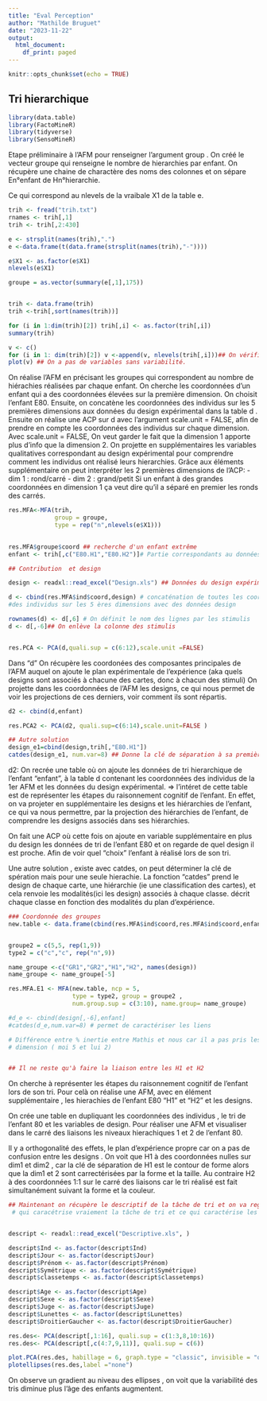 ```yaml
---
title: "Eval Perception"
author: "Mathilde Bruguet"
date: "2023-11-22"
output:
  html_document:
    df_print: paged
---
```


```r
knitr::opts_chunk$set(echo = TRUE)
```

## Tri hierarchique 


```r
library(data.table)
library(FactoMineR)
library(tidyverse)
library(SensoMineR)
```

Etape préliminaire  à l'AFM pour renseigner l'argument group . On créé le vecteur groupe qui renseigne le nombre de hierarchies par enfant. 
On récupère une chaine de charactère des noms des colonnes et on sépare En°enfant de Hn°hierarchie. 

Ce qui correspond au nlevels de la vraibale X1 de la table e. 




```r
trih <- fread("trih.txt")
rnames <- trih[,1]
trih <- trih[,2:430]

e <- strsplit(names(trih),".")
e <-data.frame(t(data.frame(strsplit(names(trih),"-"))))

e$X1 <- as.factor(e$X1)
nlevels(e$X1)

groupe = as.vector(summary(e[,1],175))


trih <- data.frame(trih)
trih <-trih[,sort(names(trih))]

for (i in 1:dim(trih)[2]) trih[,i] <- as.factor(trih[,i])
summary(trih)

v <- c()
for (i in 1: dim(trih)[2]) v <-append(v, nlevels(trih[,i]))## On vérifie qu'on a pas des données de tri  hierachiques
plot(v) ## On a pas de variables sans variabilité. 
```

On réalise l'AFM en précisant les groupes qui correspondent au nombre de hiérachies réalisées par chaque enfant. On cherche les coordonnées d'un enfant qui a des coordonnées élevées sur la première dimension. On choisit l'enfant E80. 
Ensuite, on concatène les coordonnées des individus sur les 5 premières dimensions aux données du design expérimental dans la table d . 
Ensuite on réalise une ACP sur d avec l'argument scale.unit = FALSE, afin de prendre en compte les coordonnées des individus sur chaque dimension. Avec scale.unit = FALSE, On veut garder le fait que la dimension 1 apporte plus d'info que la dimension 2. 
On projette en supplémentaires les variables qualitatives correspondant au design expérimental pour comprendre comment les individus ont réalisé leurs hierarchies. 
Grâce aux éléments supplémentaire on peut interpréter les 2 premières dimensions de l'ACP: 
- dim 1 : rond/carré 
- dim 2 : grand/petit 
Si un enfant à des grandes coordonnées en dimension 1 ça veut dire qu'il a séparé en premier les ronds des carrés. 

```r
res.MFA<-MFA(trih,
             group = groupe,
             type = rep("n",nlevels(e$X1)))

            
res.MFA$groupe$coord ## recherche d'un enfant extrême
enfant <- trih[,c("E80.H1","E80.H2")]# Partie correspondants au données récolté pour l'enfant E80

```

```r
## Contribution  et design 

design <- readxl::read_excel("Design.xls") ## Données du design expérimentale

d <- cbind(res.MFA$ind$coord,design) # concaténation de toutes les coordonnées
#des individus sur les 5 ères dimensions avec des données design 

rownames(d) <- d[,6] # On définit le nom des lignes par les stimulis 
d <- d[,-6]## On enlève la colonne des stimulis


res.PCA <- PCA(d,quali.sup = c(6:12),scale.unit =FALSE)
```
Dans "d" On récupère les coordonées des composantes principales de l'AFM auquel on ajoute le plan expérimentale de l'expérience (aka quels designs sont associés à chacune des cartes, donc à chacun des stimuli)
On projette dans les coordonnées de l'AFM les designs, ce qui nous permet de voir les projections de ces derniers, voir comment ils sont répartis.   



```r
d2 <- cbind(d,enfant)

res.PCA2 <- PCA(d2, quali.sup=c(6:14),scale.unit=FALSE )

## Autre solution 
design_e1=cbind(design,trih[,"E80.H1"])
catdes(design_e1, num.var=8) ## Donne la clé de séparation à sa première hierachie
```
d2: On recrée une table où on ajoute les données de tri hierarchique de l'enfant "enfant", à la table d contenant les coordonnées des individus de la 1er AFM et les données du design expérimental.
=> l'intéret de cette table est de représenter les étapes du raisonnement cognitif de l'enfant. En effet, on va projeter en supplémentaire les designs et les hiérarchies de l'enfant, ce qui va nous permettre, par la projection des hiérarchies de l'enfant, de comprendre les designs associés dans ses hiérarchies. 

On fait une ACP où cette fois on ajoute en variable supplémentaire en plus du design les données de tri de l'enfant E80 et on regarde de quel design il est proche. Afin de voir quel "choix" l'enfant à réalisé lors de son tri.

Une autre solution , existe avec catdes, on peut déterminer la clé de spération mais pour une seule hierachie.
La fonction "catdes" prend le design de chaque carte, une hiérarchie (ie une classification des cartes), et cela renvoie les modalités(ici les design) associés à chaque classe. décrit chaque classe en fonction des modalités du plan d'expérience. 



```r
### Coordonnée des groupes
new.table <- data.frame(cbind(res.MFA$ind$coord,res.MFA$ind$coord,enfant,design[,-1]))


groupe2 = c(5,5, rep(1,9))
type2 = c("c","c", rep("n",9))

name_groupe <-c("GR1","GR2","H1","H2", names(design))
name_groupe <- name_groupe[-5]

res.MFA.E1 <- MFA(new.table, ncp = 5,
                  type = type2, group = groupe2 ,
                  num.group.sup = c(3:10), name.group= name_groupe)

#d_e <- cbind(design[,-6],enfant]
#catdes(d_e,num.var=8) # permet de caractériser les liens

# Différence entre % inertie entre Mathis et nous car il a pas pris les même 
# dimension ( moi 5 et lui 2)


## Il ne reste qu'à faire la liaison entre les H1 et H2
```
On cherche à représenter les étapes du raisonnement cognitif de l'enfant lors de son tri. Pour celà on réalise une AFM, avec en élément supplémentaire , les hierachies de l'enfant E80 "H1" et "H2" et les designs. 

On crée une table en dupliquant les coordonnées des individus , le tri de l'enfant 80 et les variables de design. Pour réaliser une AFM et visualiser dans le carré des liaisons les niveaux hierachiques 1 et 2 de l'enfant 80. 

Il y a orthogonalité des effets, le plan d'expérience propre car on a pas de confusion entre les  designs . 
On voit que H1  à des coordonnées nulles sur dim1 et dim2 , car la clé de séparation de H1 est le contour de forme alors que la dim1 et 2 sont carrectérisées par la forme et la taille. Au contraire H2 à des coordonnées 1:1 sur le carré des liaisons car le tri réalisé est fait simultanément suivant la forme et la couleur.
```r
## Maintenant on récupère le descriptif de la tâche de tri et on va regarder parmis les varibales ce 
 # qui caracétrise vraiement la tâche de tri et ce qui caractérise les enfant 


descript <- readxl::read_excel("Descriptive.xls", ) 

descript$Ind <- as.factor(descript$Ind)
descript$Jour <- as.factor(descript$Jour)
descript$Prénom <- as.factor(descript$Prénom)
descript$Symétrique <- as.factor(descript$Symétrique)
descript$classetemps <- as.factor(descript$classetemps)

descript$Age <- as.factor(descript$Age)
descript$Sexe <- as.factor(descript$Sexe)
descript$Juge <- as.factor(descript$Juge)
descript$Lunettes <- as.factor(descript$Lunettes)
descript$DroitierGaucher <- as.factor(descript$DroitierGaucher)

res.des<- PCA(descript[,1:16], quali.sup = c(1:3,8,10:16))
res.des<- PCA(descript[,c(4:7,9,11)], quali.sup = c(6))

plot.PCA(res.des, habillage = 6, graph.type = "classic", invisible = "quali", label="none")
plotellipses(res.des,label ="none")

```
On observe un gradient au niveau des ellipses , on voit que la variabilité des tris diminue plus l'âge des enfants augmentent. 




